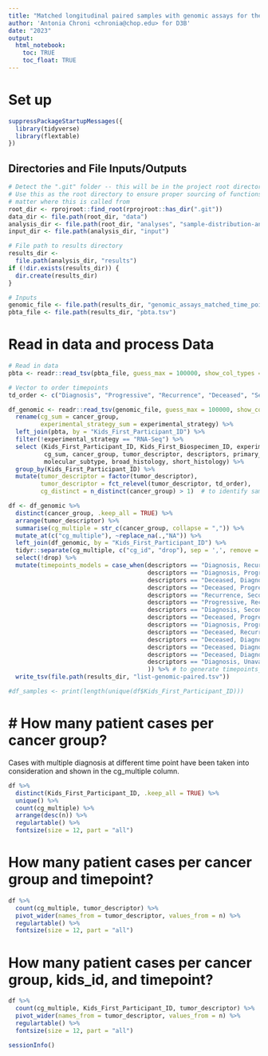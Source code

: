 ```yaml
---
title: "Matched longitudinal paired samples with genomic assays for the PBTA Cohort"
author: 'Antonia Chroni <chronia@chop.edu> for D3B'
date: "2023"
output:
  html_notebook:
    toc: TRUE
    toc_float: TRUE
---
```


# Set up
```r
suppressPackageStartupMessages({
  library(tidyverse)
  library(flextable)
})
```

## Directories and File Inputs/Outputs
```r
# Detect the ".git" folder -- this will be in the project root directory.
# Use this as the root directory to ensure proper sourcing of functions no
# matter where this is called from
root_dir <- rprojroot::find_root(rprojroot::has_dir(".git"))
data_dir <- file.path(root_dir, "data")
analysis_dir <- file.path(root_dir, "analyses", "sample-distribution-analysis")
input_dir <- file.path(analysis_dir, "input")

# File path to results directory
results_dir <-
  file.path(analysis_dir, "results")
if (!dir.exists(results_dir)) {
  dir.create(results_dir)
}

# Inputs
genomic_file <- file.path(results_dir, "genomic_assays_matched_time_points.tsv")
pbta_file <- file.path(results_dir, "pbta.tsv")
```

# Read in data and process Data
```r
# Read in data
pbta <- readr::read_tsv(pbta_file, guess_max = 100000, show_col_types = FALSE) 

# Vector to order timepoints
td_order <- c("Diagnosis", "Progressive", "Recurrence", "Deceased", "Second Malignancy", "Unavailable")

df_genomic <- readr::read_tsv(genomic_file, guess_max = 100000, show_col_types = FALSE) %>%
  rename(cg_sum = cancer_group,
         experimental_strategy_sum = experimental_strategy) %>% 
  left_join(pbta, by = "Kids_First_Participant_ID") %>% 
  filter(!experimental_strategy == "RNA-Seq") %>% 
  select (Kids_First_Participant_ID, Kids_First_Biospecimen_ID, experimental_strategy,
          cg_sum, cancer_group, tumor_descriptor, descriptors, primary_site,
          molecular_subtype, broad_histology, short_histology) %>% 
  group_by(Kids_First_Participant_ID) %>% 
  mutate(tumor_descriptor = factor(tumor_descriptor),
         tumor_descriptor = fct_relevel(tumor_descriptor, td_order),
         cg_distinct = n_distinct(cancer_group) > 1)  # to identify samples with different diagnosis across timepoints

df <- df_genomic %>%
  distinct(cancer_group, .keep_all = TRUE) %>% 
  arrange(tumor_descriptor) %>%
  summarise(cg_multiple = str_c(cancer_group, collapse = ",")) %>%
  mutate_at(c("cg_multiple"), ~replace_na(.,"NA")) %>% 
  left_join(df_genomic, by = "Kids_First_Participant_ID") %>%
  tidyr::separate(cg_multiple, c("cg_id", "drop"), sep = ',', remove = FALSE) %>% # to generate cg_id that shows cancer group for the first diagnosis for this sample
  select(!drop) %>%
  mutate(timepoints_models = case_when(descriptors == "Diagnosis, Recurrence" ~ "Dx-Rec",
                                       descriptors == "Diagnosis, Progressive" ~ "Dx-Pro",
                                       descriptors == "Deceased, Diagnosis" ~ "Dx-Dec",
                                       descriptors == "Deceased, Progressive" ~ "Pro-Dec",
                                       descriptors == "Recurrence, Second Malignancy" ~ "Rec-SM",
                                       descriptors == "Progressive, Recurrence" ~ "Pro-Rec",
                                       descriptors == "Diagnosis, Second Malignancy" ~ "Dx-SM",
                                       descriptors == "Deceased, Progressive, Recurrence" ~ "Pro-Rec-Dec",
                                       descriptors == "Diagnosis, Progressive, Recurrence" ~ "Dx-Pro-Rec",
                                       descriptors == "Deceased, Recurrence" ~ "Rec-Dec",
                                       descriptors == "Deceased, Diagnosis, Progressive, Recurrence" ~ "Dx-Pro-Rec-Dec",
                                       descriptors == "Deceased, Diagnosis, Recurrence" ~ "Dx-Rec-Dec",
                                       descriptors == "Deceased, Diagnosis, Progressive" ~ "Dx-Pro-Dec",
                                       descriptors == "Diagnosis, Unavailable" ~ "Dx-Unv"
                                       )) %>% # to generate timepoints_models
  write_tsv(file.path(results_dir, "list-genomic-paired.tsv"))

#df_samples <- print(length(unique(df$Kids_First_Participant_ID)))
```

# # How many patient cases per cancer group?
Cases with multiple diagnosis at different time point have been taken into consideration and shown in the cg_multiple column.

```r
df %>%
  distinct(Kids_First_Participant_ID, .keep_all = TRUE) %>% 
  unique() %>% 
  count(cg_multiple) %>%
  arrange(desc(n)) %>% 
  regulartable() %>%
  fontsize(size = 12, part = "all")
```

# How many patient cases per cancer group and timepoint?

```r
df %>%
  count(cg_multiple, tumor_descriptor) %>%
  pivot_wider(names_from = tumor_descriptor, values_from = n) %>% 
  regulartable() %>%
  fontsize(size = 12, part = "all")
```

# How many patient cases per cancer group, kids_id, and timepoint?

```r
df %>%
  count(cg_multiple, Kids_First_Participant_ID, tumor_descriptor) %>%
  pivot_wider(names_from = tumor_descriptor, values_from = n) %>% 
  regulartable() %>%
  fontsize(size = 12, part = "all")
``` 

```r
sessionInfo()
```
  
  
